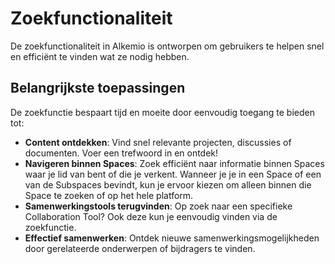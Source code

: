 # Zoekfunctionaliteit

De zoekfunctionaliteit in Alkemio is ontworpen om gebruikers te helpen snel en efficiënt te vinden wat ze nodig hebben. 

## Belangrijkste toepassingen

De zoekfunctie bespaart tijd en moeite door eenvoudig toegang te bieden tot:

- **Content ontdekken**: Vind snel relevante projecten, discussies of documenten. Voer een trefwoord in en ontdek!
- **Navigeren binnen Spaces**: Zoek efficiënt naar informatie binnen Spaces waar je lid van bent of die je verkent. Wanneer je je in een Space of een van de Subspaces bevindt, kun je ervoor kiezen om alleen binnen die Space te zoeken of op het hele platform.
- **Samenwerkingstools terugvinden**: Op zoek naar een specifieke Collaboration Tool? Ook deze kun je eenvoudig vinden via de zoekfunctie.
- **Effectief samenwerken**: Ontdek nieuwe samenwerkingsmogelijkheden door gerelateerde onderwerpen of bijdragers te vinden.
